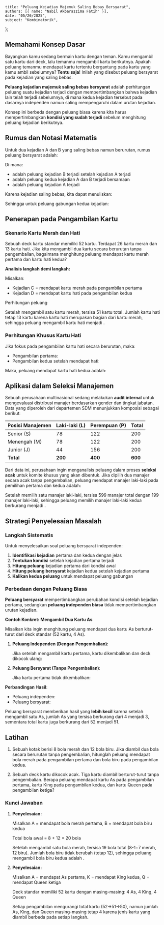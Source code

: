     title: "Peluang Kejadian Majemuk Saling Bebas Bersyarat",
    authors: [{ name: "Nabil Akbarazzima Fatih" }],
    date: "05/26/2025",
    subject: "Kombinatorik",
};

## Memahami Konsep Dasar

Bayangkan kamu sedang bermain kartu dengan teman. Kamu mengambil satu kartu dari deck, lalu temanmu mengambil kartu berikutnya. Apakah peluang temanmu mendapat kartu tertentu bergantung pada kartu yang kamu ambil sebelumnya? **Tentu saja!** Inilah yang disebut peluang bersyarat pada kejadian yang saling bebas.

**Peluang kejadian majemuk saling bebas bersyarat** adalah perhitungan peluang suatu kejadian terjadi dengan mempertimbangkan bahwa kejadian lain telah terjadi sebelumnya, di mana kedua kejadian tersebut pada dasarnya independen namun saling mempengaruhi dalam urutan kejadian.

Konsep ini berbeda dengan peluang biasa karena kita harus mempertimbangkan **kondisi yang sudah terjadi** sebelum menghitung peluang kejadian berikutnya.

## Rumus dan Notasi Matematis

Untuk dua kejadian A dan B yang saling bebas namun berurutan, rumus peluang bersyarat adalah:

<BlockMath math="P(B|A) = \frac{P(A \cap B)}{P(A)}" />

Di mana:
- <InlineMath math="P(B|A)" /> adalah peluang kejadian B terjadi setelah kejadian A terjadi
- <InlineMath math="P(A \cap B)" /> adalah peluang kedua kejadian A dan B terjadi bersamaan
- <InlineMath math="P(A)" /> adalah peluang kejadian A terjadi

Karena kejadian saling bebas, kita dapat menuliskan:

<BlockMath math="P(A \cap B) = P(A) \times P(B|A)" />

Sehingga untuk peluang gabungan kedua kejadian:

<BlockMath math="P(A \cap B) = P(A) \times P(B|A)" />

## Penerapan pada Pengambilan Kartu

### Skenario Kartu Merah dan Hati

Sebuah deck kartu standar memiliki 52 kartu. Terdapat 26 kartu merah dan 13 kartu hati. Jika kita mengambil dua kartu secara berurutan tanpa pengembalian, bagaimana menghitung peluang mendapat kartu merah pertama dan kartu hati kedua?

**Analisis langkah demi langkah:**

Misalkan:
- Kejadian C = mendapat kartu merah pada pengambilan pertama
- Kejadian D = mendapat kartu hati pada pengambilan kedua

Perhitungan peluang:

<div className="flex flex-col gap-4">
<BlockMath math="P(C) = \frac{26}{52} = \frac{1}{2}" />

<BlockMath math="P(D|C) = \frac{13}{51}" />

<BlockMath math="P(C \cap D) = P(C) \times P(D|C) = \frac{26}{52} \times \frac{13}{51} = \frac{1}{2} \times \frac{13}{51} = \frac{13}{102}" />
</div>

Setelah mengambil satu kartu merah, tersisa 51 kartu total. Jumlah kartu hati tetap 13 kartu karena kartu hati merupakan bagian dari kartu merah, sehingga peluang mengambil kartu hati menjadi <InlineMath math="\frac{13}{51}" />.

### Perhitungan Khusus Kartu Hati

Jika fokus pada pengambilan kartu hati secara berurutan, maka:

- Pengambilan pertama: <InlineMath math="P(A) = \frac{13}{52} = \frac{1}{4}" />
- Pengambilan kedua setelah mendapat hati: <InlineMath math="P(B|A) = \frac{12}{51}" />

Maka, peluang mendapat kartu hati kedua adalah:

<BlockMath math="P(A \cap B) = \frac{13}{52} \times \frac{12}{51} = \frac{156}{2652} = \frac{1}{17}" />

## Aplikasi dalam Seleksi Manajemen

Sebuah perusahaan multinasional sedang melakukan **audit internal** untuk mengevaluasi distribusi manajer berdasarkan gender dan tingkat jabatan. Data yang diperoleh dari departemen SDM menunjukkan komposisi sebagai berikut:

| Posisi Manajemen | Laki-laki (L) | Perempuan (P) | Total |
|------------------|---------------|---------------|-------|
| Senior (S)       | 78            | 122           | 200   |
| Menengah (M)     | 78            | 122           | 200   |
| Junior (J)       | 44            | 156           | 200   |
| **Total**        | **200**       | **400**       | **600** |

Dari data ini, perusahaan ingin menganalisis peluang dalam proses **seleksi acak** untuk komite khusus yang akan dibentuk. Jika dipilih dua manajer secara acak tanpa pengembalian, peluang mendapat manajer laki-laki pada pemilihan pertama dan kedua adalah:

<div className="flex flex-col gap-4">
<BlockMath math="P(L_1) = \frac{200}{600} = \frac{1}{3}" />

<BlockMath math="P(L_2|L_1) = \frac{199}{599}" />

<BlockMath math="P(L_1 \cap L_2) = \frac{200}{600} \times \frac{199}{599} = \frac{1}{3} \times \frac{199}{599} = \frac{199}{1797}" />
</div>

Setelah memilih satu manajer laki-laki, tersisa 599 manajer total dengan 199 manajer laki-laki, sehingga peluang memilih manajer laki-laki kedua berkurang menjadi <InlineMath math="\frac{199}{599}" />.

## Strategi Penyelesaian Masalah

### Langkah Sistematis

Untuk menyelesaikan soal peluang bersyarat independen:

1. **Identifikasi kejadian** pertama dan kedua dengan jelas
2. **Tentukan kondisi** setelah kejadian pertama terjadi
3. **Hitung peluang** kejadian pertama dari kondisi awal
4. **Hitung peluang bersyarat** kejadian kedua setelah kejadian pertama
5. **Kalikan kedua peluang** untuk mendapat peluang gabungan

### Perbedaan dengan Peluang Biasa

**Peluang bersyarat** mempertimbangkan perubahan kondisi setelah kejadian pertama, sedangkan **peluang independen biasa** tidak mempertimbangkan urutan kejadian.

**Contoh Konkret: Mengambil Dua Kartu As**

Misalkan kita ingin menghitung peluang mendapat dua kartu As berturut-turut dari deck standar (52 kartu, 4 As).

1. **Peluang Independen (Dengan Pengembalian):**

    Jika setelah mengambil kartu pertama, kartu dikembalikan dan deck dikocok ulang:

    <div className="flex flex-col gap-4">
    <BlockMath math="P(As_1) = \frac{4}{52} = \frac{1}{13}" />

    <BlockMath math="P(As_2) = \frac{4}{52} = \frac{1}{13}" />

    <BlockMath math="P(As_1 \cap As_2) = \frac{4}{52} \times \frac{4}{52} = \frac{1}{13} \times \frac{1}{13} = \frac{1}{169}" />
    </div>

2. **Peluang Bersyarat (Tanpa Pengembalian):**

    Jika kartu pertama tidak dikembalikan:

    <div className="flex flex-col gap-4">
    <BlockMath math="P(As_1) = \frac{4}{52} = \frac{1}{13}" />

    <BlockMath math="P(As_2|As_1) = \frac{3}{51} = \frac{1}{17}" />

    <BlockMath math="P(As_1 \cap As_2) = \frac{4}{52} \times \frac{3}{51} = \frac{1}{13} \times \frac{1}{17} = \frac{1}{221}" />
    </div>

**Perbandingan Hasil:**
- Peluang independen: <InlineMath math="\frac{1}{169} = 0.00592" />
- Peluang bersyarat: <InlineMath math="\frac{1}{221} = 0.00452" />

Peluang bersyarat memberikan hasil yang **lebih kecil** karena setelah mengambil satu As, jumlah As yang tersisa berkurang dari 4 menjadi 3, sementara total kartu juga berkurang dari 52 menjadi 51.

## Latihan

1. Sebuah kotak berisi 8 bola merah dan 12 bola biru. Jika diambil dua bola secara berurutan tanpa pengembalian, hitunglah peluang mendapat bola merah pada pengambilan pertama dan bola biru pada pengambilan kedua.

2. Sebuah deck kartu dikocok acak. Tiga kartu diambil berturut-turut tanpa pengembalian. Berapa peluang mendapat kartu As pada pengambilan pertama, kartu King pada pengambilan kedua, dan kartu Queen pada pengambilan ketiga?

### Kunci Jawaban

1. **Penyelesaian:**

   Misalkan A = mendapat bola merah pertama, B = mendapat bola biru kedua
   
   Total bola awal = 8 + 12 = 20 bola
   
   <div className="flex flex-col gap-4">
   <BlockMath math="P(A) = \frac{8}{20} = \frac{2}{5}" />
   
   <BlockMath math="P(B|A) = \frac{12}{19}" />
   
   <BlockMath math="P(A \cap B) = \frac{8}{20} \times \frac{12}{19} = \frac{2}{5} \times \frac{12}{19} = \frac{24}{95}" />
   </div>
   
   Setelah mengambil satu bola merah, tersisa 19 bola total (8-1=7 merah, 12 biru). Jumlah bola biru tidak berubah (tetap 12), sehingga peluang mengambil bola biru kedua adalah <InlineMath math="\frac{12}{19}" />.

2. **Penyelesaian:**

   Misalkan A = mendapat As pertama, K = mendapat King kedua, Q = mendapat Queen ketiga
   
   Deck standar memiliki 52 kartu dengan masing-masing: 4 As, 4 King, 4 Queen
   
   <div className="flex flex-col gap-4">
   <BlockMath math="P(A) = \frac{4}{52} = \frac{1}{13}" />
   
   <BlockMath math="P(K|A) = \frac{4}{51}" />
   
   <BlockMath math="P(Q|A \cap K) = \frac{4}{50} = \frac{2}{25}" />
   
   <BlockMath math="P(A \cap K \cap Q) = \frac{4}{52} \times \frac{4}{51} \times \frac{4}{50} = \frac{1}{13} \times \frac{4}{51} \times \frac{2}{25} = \frac{8}{16575}" />
   </div>
   
   Setiap pengambilan mengurangi total kartu (52→51→50), namun jumlah As, King, dan Queen masing-masing tetap 4 karena jenis kartu yang diambil berbeda pada setiap langkah.